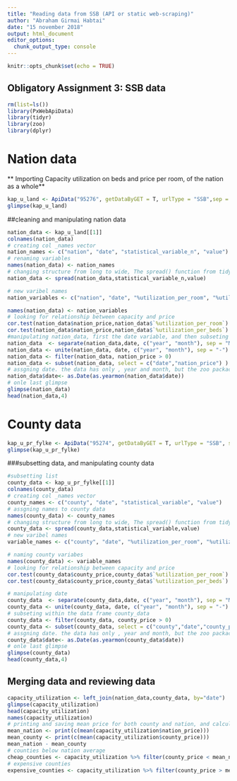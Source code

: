 ```yaml
---
title: "Reading data from SSB (API or static web-scraping)"
author: "Abraham Girmai Habtai"
date: "15 november 2018"
output: html_document
editor_options: 
  chunk_output_type: console
---
```


```r
knitr::opts_chunk$set(echo = TRUE)
```

## Obligatory Assignment 3: SSB data

```r
rm(list=ls())
library(PxWebApiData)
library(tidyr)
library(zoo)
library(dplyr)
```

# Nation data

** Importing Capacity utilization on beds and price per room, of the nation as a whole**

```r
kap_u_land <- ApiData("95276", getDataByGET = T, urlType = "SSB",sep = ";" )
glimpse(kap_u_land)

```

##cleaning and manipulating nation data
```r
nation_data <- kap_u_land[[1]]
colnames(nation_data)
# creating col _names vector
nation_names <- c("nation", "date", "statistical_variable_n", "value")
# renaming variables
names(nation_data) <- nation_names
# changing structure from long to wide, The spread() function from tidyr is designed to help with this
nation_data <- spread(nation_data,statistical_variable_n,value)

# new varibel names
nation_variables <- c("nation", "date", "%utilization_per_room", "%utilization_per_beds", "nation_price")

names(nation_data) <- nation_variables
# looking for relationship between capacity and price
cor.test(nation_data$nation_price,nation_data$`%utilization_per_room`)
cor.test(nation_data$nation_price,nation_data$`%utilization_per_beds`)
#manipulating nation_data, first the date variable, and then subseting for price over 0 and selecting variables for merging
nation_data  <- separate(nation_data,date, c("year", "month"), sep = "M") 
nation_data <- unite(nation_data, date, c("year", "month"), sep = "-")
nation_data <- filter(nation_data, nation_price > 0)
nation_data <- subset(nation_data, select = c("date","nation_price") )
# assgning date. the data has only , year and month, but the zoo packacge have somthing that can help us, as.Date will fix the first day of each month to a yearmon object 
nation_data$date<- as.Date(as.yearmon(nation_data$date))
# onle last glimpse
glimpse(nation_data)
head(nation_data,4)
```

# County data

```r
kap_u_pr_fylke <- ApiData("95274", getDataByGET = T, urlType = "SSB", sep = ";")
glimpse(kap_u_pr_fylke)

```


###subsetting data, and manipulating county data
```r
#subsetting list
county_data <- kap_u_pr_fylke[[1]]
colnames(county_data)
# creating col _names vector
county_names <- c("county", "date", "statistical_variable", "value")
# assgning names to county data
names(county_data) <- county_names
# changing structure from long to wide, The spread() function from tidyr is designed to help with this
county_data <- spread(county_data,statistical_variable,value)
# new varibel names
variable_names <- c("county", "date", "%utilization_per_room", "%utilization_per_beds", "county_price")

# naming county variabes
names(county_data) <- variable_names
# looking for relationship between capacity and price
cor.test(county_data$county_price,county_data$`%utilization_per_room`)
cor.test(county_data$county_price,county_data$`%utilization_per_beds`)

# manipulating date
county_data  <- separate(county_data,date, c("year", "month"), sep = "M") 
county_data <- unite(county_data, date, c("year", "month"), sep = "-")
# subseting within the data frame county_data
county_data <- filter(county_data, county_price > 0)
county_data <- subset(county_data, select = c("county","date","county_price") )
# assgning date. the data has only , year and month, but the zoo packacge have somthing that can help us, as.Date will fix the first day of each month to a yearmon object 
county_data$date<- as.Date(as.yearmon(county_data$date))
# onle last glimpse
glimpse(county_data)
head(county_data,4)
```

## Merging data and reviewing data

```r
capacity_utilization <- left_join(nation_data,county_data, by="date")
glimpse(capacity_utilization)
head(capacity_utilization)
names(capacity_utilization)
# printing and saving mean price for both county and nation, and calculating diff
mean_nation <- print(c(mean(capacity_utilization$nation_price)))
mean_county <- print(c(mean(capacity_utilization$county_price)))
mean_nation - mean_county
# counties below nation average
cheap_counties <- capacity_utilization %>% filter(county_price < mean_nation)
# expensive counties
expensive_counties <- capacity_utilization %>% filter(county_price > mean_nation)

```

